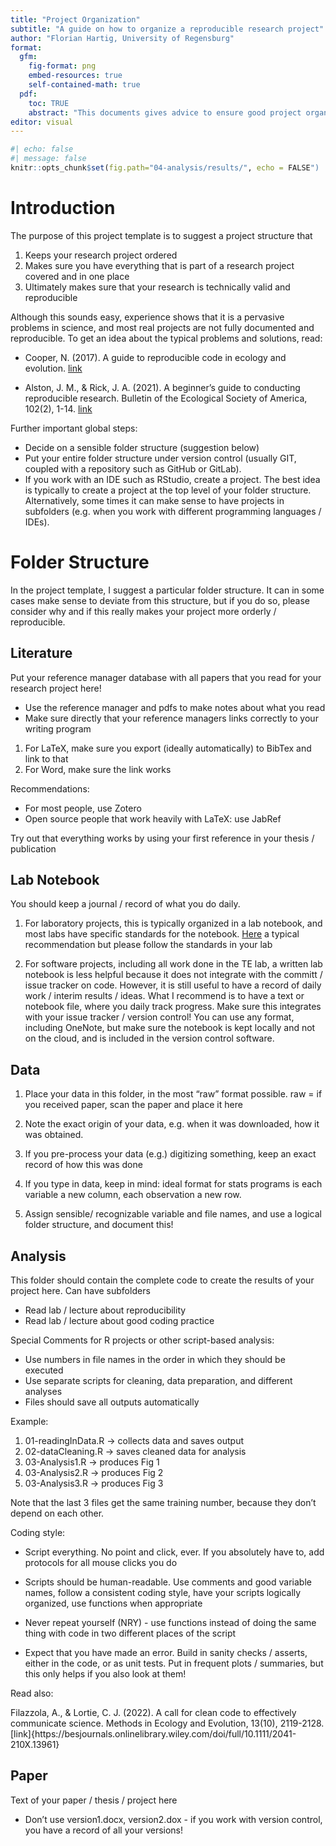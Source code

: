 ```yaml
---
title: "Project Organization"
subtitle: "A guide on how to organize a reproducible research project"
author: "Florian Hartig, University of Regensburg"
format: 
  gfm:
    fig-format: png
    embed-resources: true
    self-contained-math: true
  pdf:
    toc: TRUE
    abstract: "This documents gives advice to ensure good project organization and reproducibility in a research project."
editor: visual
---
```


```r
#| echo: false
#| message: false
knitr::opts_chunk$set(fig.path="04-analysis/results/", echo = FALSE")
```


# Introduction

The purpose of this project template is to suggest a project structure that

1.  Keeps your research project ordered
2.  Makes sure you have everything that is part of a research project covered and in one place
3.  Ultimately makes sure that your research is technically valid and reproducible

Although this sounds easy, experience shows that it is a pervasive problems in science, and most real projects are not fully documented and reproducible. To get an idea about the typical problems and solutions, read:

-   Cooper, N. (2017). A guide to reproducible code in ecology and evolution. [link](https://www.britishecologicalsociety.org/wp-content/uploads/2017/12/guide-to-reproducible-code.pdf)

-   Alston, J. M., & Rick, J. A. (2021). A beginner's guide to conducting reproducible research. Bulletin of the Ecological Society of America, 102(2), 1-14. [link](https://esajournals.onlinelibrary.wiley.com/doi/full/10.1002/bes2.1801)

Further important global steps:

-   Decide on a sensible folder structure (suggestion below)
-   Put your entire folder structure under version control (usually GIT, coupled with a repository such as GitHub or GitLab).
-   If you work with an IDE such as RStudio, create a project. The best idea is typically to create a project at the top level of your folder structure. Alternatively, some times it can make sense to have projects in subfolders (e.g. when you work with different programming languages / IDEs).

# Folder Structure

In the project template, I suggest a particular folder structure. It can in some cases make sense to deviate from this structure, but if you do so, please consider why and if this really makes your project more orderly / reproducible.

## Literature

Put your reference manager database with all papers that you read for your research project here!

-   Use the reference manager and pdfs to make notes about what you read
-   Make sure directly that your reference managers links correctly to your writing program

1)  For LaTeX, make sure you export (ideally automatically) to BibTex and link to that
2)  For Word, make sure the link works

Recommendations:

-   For most people, use Zotero
-   Open source people that work heavily with LaTeX: use JabRef

Try out that everything works by using your first reference in your thesis / publication

## Lab Notebook

You should keep a journal / record of what you do daily.

1.  For laboratory projects, this is typically organized in a lab notebook, and most labs have specific standards for the notebook. [Here](https://www.ucc.ie/en/media/support/techtransfer/NotebookGuidelinesv1_000.pdf) a typical recommendation but please follow the standards in your lab

2.  For software projects, including all work done in the TE lab, a written lab notebook is less helpful because it does not integrate with the committ / issue tracker on code. However, it is still useful to have a record of daily work / interim results / ideas. What I recommend is to have a text or notebook file, where you daily track progress. Make sure this integrates with your issue tracker / version control! You can use any format, including OneNote, but make sure the notebook is kept locally and not on the cloud, and is included in the version control software.

## Data

1.  Place your data in this folder, in the most "raw" format possible. raw = if you received paper, scan the paper and place it here

2.  Note the exact origin of your data, e.g. when it was downloaded, how it was obtained.

3.  If you pre-process your data (e.g.) digitizing something, keep an exact record of how this was done

4.  If you type in data, keep in mind: ideal format for stats programs is each variable a new column, each observation a new row.

5.  Assign sensible/ recognizable variable and file names, and use a logical folder structure, and document this!

## Analysis

This folder should contain the complete code to create the results of your project here. Can have subfolders

-   Read lab / lecture about reproducibility
-   Read lab / lecture about good coding practice

Special Comments for R projects or other script-based analysis:

-   Use numbers in file names in the order in which they should be executed
-   Use separate scripts for cleaning, data preparation, and different analyses
-   Files should save all outputs automatically

Example:

1.  01-readingInData.R -\> collects data and saves output
2.  02-dataCleaning.R -\> saves cleaned data for analysis
3.  03-Analysis1.R -\> produces Fig 1
4.  03-Analysis2.R -\> produces Fig 2
5.  03-Analysis3.R -\> produces Fig 3

Note that the last 3 files get the same training number, because they don't depend on each other.

Coding style:

-   Script everything. No point and click, ever. If you absolutely have to, add protocols for all mouse clicks you do

-   Scripts should be human-readable. Use comments and good variable names, follow a consistent coding style, have your scripts logically organized, use functions when appropriate

-   Never repeat yourself (NRY) - use functions instead of doing the same thing with code in two different places of the script

-   Expect that you have made an error. Build in sanity checks / asserts, either in the code, or as unit tests. Put in frequent plots / summaries, but this only helps if you also look at them!

Read also:

Filazzola, A., & Lortie, C. J. (2022). A call for clean code to effectively communicate science. Methods in Ecology and Evolution, 13(10), 2119-2128.\[link\]{https://besjournals.onlinelibrary.wiley.com/doi/full/10.1111/2041-210X.13961}

## Paper

Text of your paper / thesis / project here

-   Don't use version1.docx, version2.dox - if you work with version control, you have a record of all your versions!
